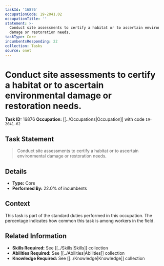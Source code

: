 ```yaml
---
taskId: '16876'
occupationCode: 19-2041.02
occupationTitle: ''
statement: >-
  Conduct site assessments to certify a habitat or to ascertain environmental
  damage or restoration needs.
taskType: Core
incumbentsResponding: 22
collection: Tasks
source: onet
---
```

# Conduct site assessments to certify a habitat or to ascertain environmental damage or restoration needs.

**Task ID:** 16876
**Occupation:** [[../Occupations|Occupation]] with code `19-2041.02`

## Task Statement

> Conduct site assessments to certify a habitat or to ascertain environmental damage or restoration needs.

## Details

- **Type:** Core
- **Performed By:** 22.0% of incumbents

## Context

This task is part of the standard duties performed in this occupation. The percentage indicates how common this task is among workers in the field.

## Related Information

- **Skills Required:** See [[../Skills|Skills]] collection
- **Abilities Required:** See [[../Abilities|Abilities]] collection
- **Knowledge Required:** See [[../Knowledge|Knowledge]] collection
